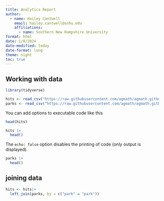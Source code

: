 ```yaml
---
title: Analytics Report
author: 
  - name: Hailey Cantwell
    email: hailey.cantwell@snhu.edu
    affiliations: 
      - name: Southern New Hampshire University
format: html
date: 1/8/2024
date-modified: today
date-format: long
theme: night
toc: true
---
```


## 

## Working with data

```r
library(tidyverse)

hits <- read_csv("https://raw.githubusercontent.com/agmath/agmath.github.io/refs/heads/master/data/classification/battedballs.csv")
parks <- read_csv("https://raw.githubusercontent.com/agmath/agmath.github.io/refs/heads/master/data/classification/park_dimensions.csv")
```

You can add options to executable code like this

```r
head(hits)

hits |>
  head()
```

The `echo: false` option disables the printing of code (only output is displayed).

```r
parks |>
  head()
```

## joining data

```r
hits <- hits|>
  left_join(parks, by = c("park" = "park"))
```
